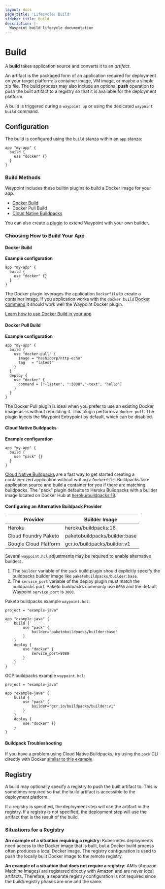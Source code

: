 ```yaml
---
layout: docs
page_title: 'Lifecycle: Build'
sidebar_title: Build
description: |-
  Waypoint build lifecycle documentation
---
```


# Build

A **build** takes application source and converts it to an _artifact_.

An artifact is the packaged form of an application required for deployment on
your target platform: a container image, VM image, or maybe a simple zip file.
The build process may also include an optional **push** operation to push
the built artifact to a registry so that it is available for the deployment
platform.

A build is triggered during a `waypoint up` or using the dedicated
`waypoint build` command.

## Configuration

The build is configured using the `build` stanza within an `app` stanza:

```hcl
app "my-app" {
  build {
    use "docker" {}
  }
}
```

### Build Methods

Waypoint includes these builtin plugins to build a Docker image for your app.

- [Docker Build](/plugins/docker#docker-builder)
- Docker Pull Build
- [Cloud Native Buildpacks](/plugins/pack)

You can also create a [plugin](/plugins) to extend Waypoint with your own builder.

### Choosing How to Build Your App

#### Docker Build

**Example configuration**

```hcl
app "my-app" {
  build {
    use "docker" {}
  }
}
```

The Docker plugin leverages the application `Dockerfile` to create a container
image. If you application works with the `docker build`
[Docker command](https://docs.docker.com/engine/reference/commandline/build/)
it should work well the Waypoint Docker plugin.

[Learn how to use Docker Build in your app](/plugins/docker)

#### Docker Pull Build

**Example configuration**

```hcl
app "my-app" {
  build {
    use "docker-pull" {
      image = "hashicorp/http-echo"
      tag   = "latest"
    }
  }
  deploy {
    use "docker" {
      command = ["-listen", ":3000","-text", "hello"]
    }
  }
}
```

The Docker Pull plugin is ideal when you prefer to use an existing Docker image as-is without rebuilding it.
This plugin performs a `docker pull`. The plugin injects the Waypoint Entrypoint by default, which can be disabled.

#### Cloud Native Buildpacks

**Example configuration**

```hcl
app "my-app" {
  build {
    use "pack" {}
  }
}
```

[Cloud Native Buildpacks](https://buildpacks.io/) are a fast way to get started
creating a containerized application without writing a `Dockerfile`. Buildpacks
take application source and build a container for you if there are matching
buildpacks. The "pack" plugin defaults to Heroku Buildpacks with a builder image
located on Docker Hub at
[heroku/buildpacks:18](https://hub.docker.com/r/heroku/buildpacks/tags).

#### Configuring an Alternative Buildpack Provider

| Provider              | Builder Image                 |
|-----------------------|-------------------------------|
| Heroku                | heroku/buildpacks:18          |
| Cloud Foundry Paketo  | paketobuildpacks/builder:base |
| Google Cloud Platform | gcr.io/buildpacks/builder:v1  |

Several `waypoint.hcl` adjustments may be required to enable alternative builders.

1. The `builder` variable of the `pack` build plugin should explicitly specify the buildpacks builder image like `paketobuildpacks/builder:base`.
1. The `service_port` variable of the deploy plugin must match the buildpacks port. Paketo buildpacks commonly use `8080` and the default Waypoint `service_port` is `3000`.

Paketo buildpacks example `waypoint.hcl`:

```hcl
project = "example-java"

app "example-java" {
    build {
        use "pack" {
            builder="paketobuildpacks/builder:base"
        }
    }
    deploy {
        use "docker" {
            service_port=8080
        }
    }
}
```

GCP buildpacks example `waypoint.hcl`:

```hcl
project = "example-java"

app "example-java" {
    build {
        use "pack" {
            builder="gcr.io/buildpacks/builder:v1"
        }
    }
    deploy {
        use "docker" {}
    }
}
```

#### Buildpack Troubleshooting

If you have a problem using Cloud Native Buildpacks, try using the `pack` CLI
directly with Docker
[similar to this example](https://buildpacks.io/docs/app-journey/).

## Registry

A build may optionally specify a registry to push the built artifact to.
This is sometimes required so that the build artifact is accessible to the
deployment platform.

If a registry is specified, the deployment step will use the artifact
in the registry. If a registry is not specified, the deployment step will
use the artifact that is the result of the build.

### Situations for a Registry

**An example of a situation requiring a registry:** Kubernetes deployments
need access to the Docker image that is built, but a Docker build process often
produces a local Docker image. The registry configuration is used to push
the locally built Docker image to the remote registry.

**An example of a situation that does not require a registry:** AMIs (Amazon
Machine Images) are registered directly with Amazon and are never local
artifacts. Therefore, a separate registry configuration is not required since
the build/registry phases are one and the same.
